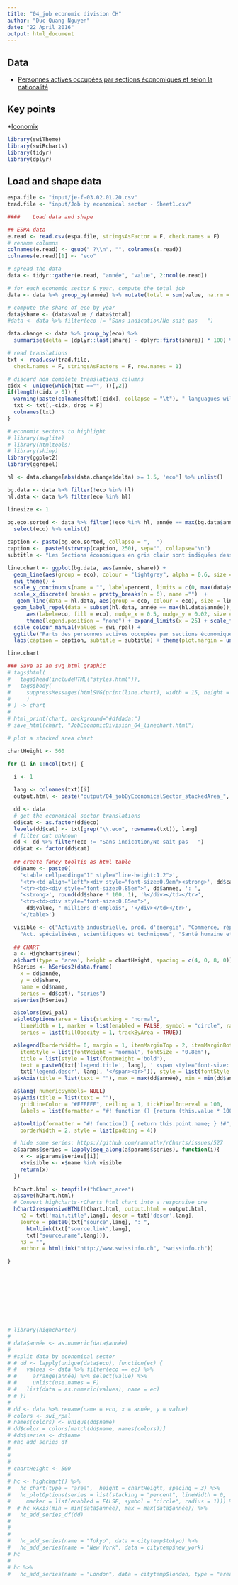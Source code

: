 ```yaml
---
title: "04_job economic division CH"
author: "Duc-Quang Nguyen"
date: "22 April 2016"
output: html_document
---
```


## Data

* [Personnes actives occupées par sections économiques et selon la nationalité](http://www.bfs.admin.ch/bfs/portal/fr/index/themen/03/02/blank/data/03.Document.100751.xls) 

## Key points

*[Iconomix](https://www.iconomix.ch/fileadmin/user_upload/docs/mat/fr/a026/15/a026_1507_tendances_conjoncturelles_transparents.pdf)


```r
library(swiTheme)
library(swiRcharts)
library(tidyr)
library(dplyr)
```


## Load and shape data

```r
espa.file <- "input/je-f-03.02.01.20.csv"
trad.file <- "input/Job by economical sector - Sheet1.csv"

####	Load data and shape

## ESPA data
e.read <- read.csv(espa.file, stringsAsFactor = F, check.names = F)
# rename columns
colnames(e.read) <- gsub(" ?\\n", "", colnames(e.read))
colnames(e.read)[1] <- "eco"

# spread the data
data <- tidyr::gather(e.read, "année", "value", 2:ncol(e.read))

# for each economic sector & year, compute the total job
data <- data %>% group_by(année) %>% mutate(total = sum(value, na.rm = T)) %>% ungroup()

# compute the share of eco by year
data$share <- (data$value / data$total) 
#data <- data %>% filter(eco != "Sans indication/Ne sait pas   ")

data.change <- data %>% group_by(eco) %>% 
  summarise(delta = (dplyr::last(share) - dplyr::first(share)) * 100) %>% ungroup()

# read translations
txt <- read.csv(trad.file,
  check.names = F, stringsAsFactors = F, row.names = 1)

# discard non complete translations columns
cidx <- unique(which(txt =="", T)[,2])
if(length(cidx > 0)) {
  warning(paste(colnames(txt)[cidx], collapse = "\t"), " languagues will be discarded!", "\n")
  txt <- txt[,-cidx, drop = F]
  colnames(txt)
}

```

```r
# economic sectors to highlight
# library(svglite)
# library(htmltools)
# library(shiny)
library(ggplot2)
library(ggrepel)

hl <- data.change[abs(data.change$delta) >= 1.5, 'eco'] %>% unlist()

bg.data <- data %>% filter(!eco %in% hl)
hl.data <- data %>% filter(eco %in% hl)

linesize <- 1
 
bg.eco.sorted <- data %>% filter(!eco %in% hl, année == max(bg.data$année)) %>% arrange(desc(share)) %>% 
  select(eco) %>% unlist()

caption <- paste(bg.eco.sorted, collapse = ",  ")
caption <-  paste0(strwrap(caption, 250), sep="", collapse="\n")
subtitle <- "Les Sections économiques en gris clair sont indiquées dessous (par ordre décroissant d'importance en 2015)"

line.chart <- ggplot(bg.data, aes(année, share)) + 
  geom_line(aes(group = eco), colour = "lightgrey", alpha = 0.6, size = linesize) + 
  swi_theme() + 
  scale_y_continuous(name = "", label=percent, limits = c(0, max(data$share))) +
  scale_x_discrete( breaks = pretty_breaks(n = 6), name ="")  +
   geom_line(data = hl.data, aes(group = eco, colour = eco), size = linesize) +
  geom_label_repel(data = subset(hl.data, année == max(hl.data$année)), 
      aes(label=eco, fill = eco), nudge_x = 0.5, nudge_y = 0.02, size = 2) +
      theme(legend.position = "none") + expand_limits(x = 25) + scale_fill_manual(values = swi_rpal) +
  scale_colour_manual(values = swi_rpal) + 
  ggtitle("Parts des personnes actives occupées par sections économiques") + 
  labs(caption = caption, subtitle = subtitle) + theme(plot.margin = unit(c(2, 2, 1, 0), "lines"))

line.chart

### Save as an svg html graphic
# tags$html(
#   tags$head(includeHTML("styles.html")),
#   tags$body(
#     suppressMessages(htmlSVG(print(line.chart), width = 15, height = 12))
#     )
# ) -> chart
# 
# html_print(chart, background="#dfdada;")
# save_html(chart, "JobEconomicDivision_04_linechart.html")
```




```r
# plot a stacked area chart

chartHeight <- 560

for (i in 1:ncol(txt)) {

  i <- 1
  
  lang <- colnames(txt)[i]
  output.html <- paste("output/04_jobByEconomicalSector_stackedArea_", lang, ".html", sep ="")

  dd <- data
  # get the economical sector translations
  dd$cat <- as.factor(dd$eco)
  levels(dd$cat) <- txt[grep("\\.eco", rownames(txt)), lang]
  # filter out unknown 
  dd <- dd %>% filter(eco != "Sans indication/Ne sait pas   ")
  dd$cat <- factor(dd$cat)
  
  ## create fancy tooltip as html table
  dd$name <- paste0(
    '<table cellpadding="1" style="line-height:1.2">',
    '<tr><td align="left"><div style="font-size:0.9em"><strong>', dd$cat,'</strong></td></tr>',
    '<tr><td><div style="font-size:0.85em">', dd$année, ': ',
    '<strong>', round(dd$share * 100, 1), '%</div></td></tr>',
    '<tr><td><div style="font-size:0.85em">',
      dd$value, " milliers d'emplois", '</div></td></tr>',
    '</table>')

  visible <- c("Activité industrielle, prod. d'énergie", "Commerce, réparation", 
    "Act. spécialisées, scientifiques et techniques", "Santé humaine et action sociale")
  
  ## CHART
  a <- Highcharts$new()
  a$chart(type = 'area', height = chartHeight, spacing = c(4, 0, 8, 0))
  hSeries <- hSeries2(data.frame(
    x = dd$année,
    y = dd$share,
    name = dd$name,
    series = dd$cat), "series")
  a$series(hSeries)

  a$colors(swi_pal)
  a$plotOptions(area = list(stacking = "normal",
    lineWidth = 1, marker = list(enabled = FALSE, symbol = "circle", radius = 1)),
    series = list(fillOpacity = 1, trackByArea = TRUE))

  a$legend(borderWidth= 0, margin = 1, itemMarginTop = 2, itemMarginBottom = 3, itemDistance = 5, itemHoverStyle = list(color = '#996666'),
    itemStyle = list(fontWeight = "normal", fontSize = "0.8em"),
    title = list(style = list(fontWeight ='bold'),
    text = paste0(txt['legend.title', lang], ' <span style="font-size: 9px; color: #666; font-weight: normal">',
    txt['legend.descr', lang], '</span><br>')), style = list(fontStyle = 'italic'))
  a$xAxis(title = list(text = ""), max = max(dd$année), min = min(dd$année))

  a$lang( numericSymbols= NULL)
  a$yAxis(title = list(text = ""),
    gridLineColor = "#EFEFEF", ceiling = 1, tickPixelInterval = 100,
    labels = list(formatter = "#! function () {return (this.value * 100) + '%';} !#", x = -5))

  a$tooltip(formatter = "#! function() { return this.point.name; } !#", useHTML = T ,
    borderWidth = 2, style = list(padding = 4))

  # hide some series: https://github.com/ramnathv/rCharts/issues/527
  a$params$series = lapply(seq_along(a$params$series), function(i){
    x <- a$params$series[[i]]
    x$visible <- x$name %in% visible
    return(x)
  })
  
  hChart.html <- tempfile("hChart_area")
  a$save(hChart.html)
  # Convert highcharts-rCharts html chart into a responsive one
  hChart2responsiveHTML(hChart.html, output.html = output.html,
    h2 = txt['main.title',lang], descr = txt['descr',lang],
    source = paste0(txt["source",lang], ": ",
      htmlLink(txt["source.link",lang],
      txt["source.name",lang])),
    h3 = "",
    author = htmlLink("http://www.swissinfo.ch", "swissinfo.ch"))

}











```

```r
# library(highcharter)
# 
# data$année <- as.numeric(data$année)
# 
# #split data by economical sector
# # dd <- lapply(unique(data$eco), function(ec) {
# #   values <- data %>% filter(eco == ec) %>%
# #     arrange(année) %>% select(value) %>%
# #     unlist(use.names = F)
# #   list(data = as.numeric(values), name = ec)
# # })
# 
# dd <- data %>% rename(name = eco, x = année, y = value)
# colors <- swi_rpal
# names(colors) <- unique(dd$name)
# dd$color = colors[match(dd$name, names(colors))]
# #dd$series <- dd$name
# #hc_add_series_df
# 
# 
# 
# chartHeight <- 500
# 
# hc <- highchart() %>% 
#   hc_chart(type = "area",  height = chartHeight, spacing = 3) %>%
#   hc_plotOptions(series = list(stacking = "percent", lineWidth = 0, 
#     marker = list(enabled = FALSE, symbol = "circle", radius = 1))) %>%
#  # hc_xAxis(min = min(data$année), max = max(data$année)) %>%
#   hc_add_series_df(dd)
#   
#   
#   
#   hc_add_series(name = "Tokyo", data = citytemp$tokyo) %>%
#   hc_add_series(name = "New York", data = citytemp$new_york)
# hc 
#     
# hc %>%
#   hc_add_series(name = "London", data = citytemp$london, type = "area") 

```
